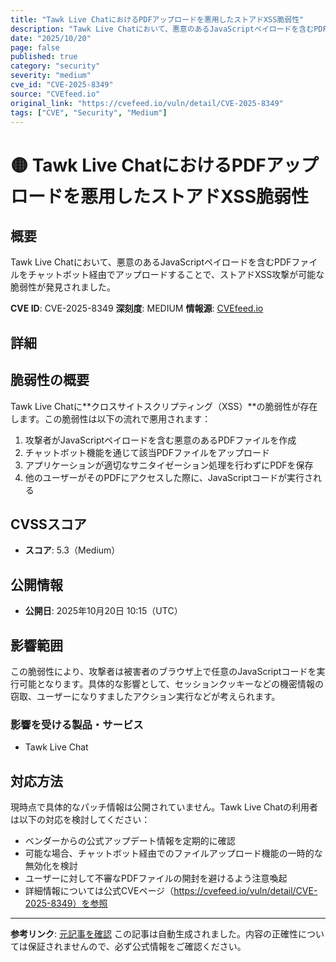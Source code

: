 ```yaml
---
title: "Tawk Live ChatにおけるPDFアップロードを悪用したストアドXSS脆弱性"
description: "Tawk Live Chatにおいて、悪意のあるJavaScriptペイロードを含むPDFファイルをチャットボット経由でアップロードすることで、ストアドXSS攻撃が可能な脆弱性が発見されました。"
date: "2025/10/20"
page: false
published: true
category: "security"
severity: "medium"
cve_id: "CVE-2025-8349"
source: "CVEfeed.io"
original_link: "https://cvefeed.io/vuln/detail/CVE-2025-8349"
tags: ["CVE", "Security", "Medium"]
---
```


# 🟡 Tawk Live ChatにおけるPDFアップロードを悪用したストアドXSS脆弱性

## 概要

Tawk Live Chatにおいて、悪意のあるJavaScriptペイロードを含むPDFファイルをチャットボット経由でアップロードすることで、ストアドXSS攻撃が可能な脆弱性が発見されました。

**CVE ID**: CVE-2025-8349
**深刻度**: MEDIUM
**情報源**: [CVEfeed.io](https://cvefeed.io/vuln/detail/CVE-2025-8349)

## 詳細

## 脆弱性の概要

Tawk Live Chatに**クロスサイトスクリプティング（XSS）**の脆弱性が存在します。この脆弱性は以下の流れで悪用されます：

1. 攻撃者がJavaScriptペイロードを含む悪意のあるPDFファイルを作成
2. チャットボット機能を通じて該当PDFファイルをアップロード
3. アプリケーションが適切なサニタイゼーション処理を行わずにPDFを保存
4. 他のユーザーがそのPDFにアクセスした際に、JavaScriptコードが実行される

## CVSSスコア
- **スコア**: 5.3（Medium）

## 公開情報
- **公開日**: 2025年10月20日 10:15（UTC）

## 影響範囲

この脆弱性により、攻撃者は被害者のブラウザ上で任意のJavaScriptコードを実行可能となります。具体的な影響として、セッションクッキーなどの機密情報の窃取、ユーザーになりすましたアクション実行などが考えられます。


### 影響を受ける製品・サービス

- Tawk Live Chat


## 対応方法

現時点で具体的なパッチ情報は公開されていません。Tawk Live Chatの利用者は以下の対応を検討してください：

- ベンダーからの公式アップデート情報を定期的に確認
- 可能な場合、チャットボット経由でのファイルアップロード機能の一時的な無効化を検討
- ユーザーに対して不審なPDFファイルの開封を避けるよう注意喚起
- 詳細情報については公式CVEページ（https://cvefeed.io/vuln/detail/CVE-2025-8349）を参照

---

**参考リンク**: [元記事を確認](https://cvefeed.io/vuln/detail/CVE-2025-8349)
この記事は自動生成されました。内容の正確性については保証されませんので、必ず公式情報をご確認ください。
